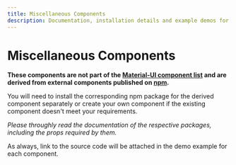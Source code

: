 ```yaml
---
title: Miscellaneous Components
description: Documentation, installation details and example demos for miscellaneous components derived from external npm packages.
---
```



# Miscellaneous Components

**These components are not part of the [Material-UI component list](https://mui.com/material-ui/all-components/) and are derived from external components published on [npm](https://www.npmjs.com/).** 

You will need to install the corresponding npm package for the derived component separately or create your own component if the existing component doesn't meet your requirements.

_Please throughly read the documentation of the respective packages, including the props required by them._

As always, link to the source code will be attached in the demo example for each component.

<DocCardList />